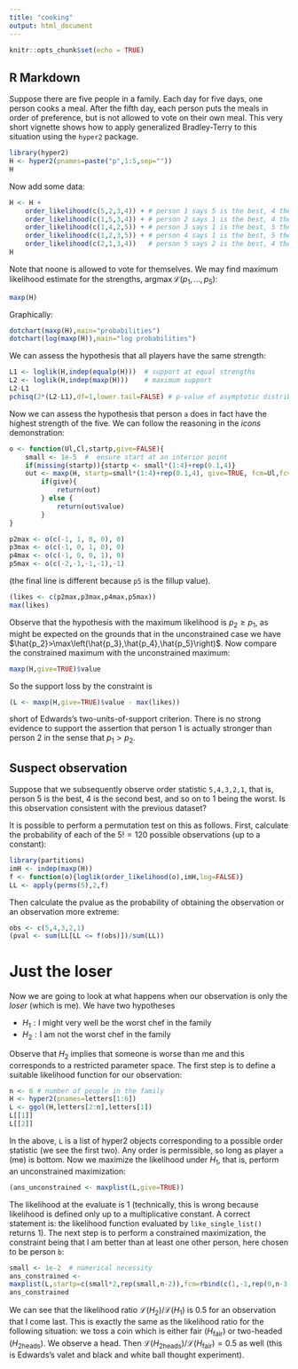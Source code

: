 ```yaml
---
title: "cooking"
output: html_document
---
```


```r
knitr::opts_chunk$set(echo = TRUE)
```

## R Markdown

Suppose there are five people in a family.  Each day for five days,
one person cooks a meal.  After the fifth day, each person puts the
meals in order of preference, but is not allowed to vote on their own
meal.  This very short vignette shows how to apply generalized
Bradley-Terry to this situation using the `hyper2` package.

```r
library(hyper2)
H <- hyper2(pnames=paste("p",1:5,sep=""))
H
```

Now add some data:

```r
H <- H +
    order_likelihood(c(5,2,3,4)) + # person 1 says 5 is the best, 4 the worst.
    order_likelihood(c(1,5,3,4)) + # person 2 says 1 is the best, 4 the worst.
    order_likelihood(c(1,4,2,5)) + # person 3 says 1 is the best, 5 the worst.
    order_likelihood(c(1,2,3,5)) + # person 4 says 1 is the best, 5 the worst.
    order_likelihood(c(2,1,3,4))   # person 5 says 2 is the best, 4 the worst.
H
```

Note that noone is allowed to vote for themselves.  We may find
maximum likelihood estimate for the strengths,
$\operatorname{argmax}\mathcal{L}\left(p_1,\ldots,p_5\right)$:

```r
maxp(H)
```

Graphically:

```r
dotchart(maxp(H),main="probabilities")
dotchart(log(maxp(H)),main="log probabilities")
```

We can assess the hypothesis that all players have the same strength:

```r
L1 <- loglik(H,indep(equalp(H)))  # support at equal strengths
L2 <- loglik(H,indep(maxp(H)))    # maximum support
L2-L1
pchisq(2*(L2-L1),df=1,lower.tail=FALSE) # p-value of asymptotic distribution
```

Now we can assess the hypothesis that person `a` does in fact have the
highest strength of the five.  We can follow the reasoning in the
_icons_ demonstration:

```r
o <- function(Ul,Cl,startp,give=FALSE){
    small <- 1e-5  #  ensure start at an interior point
    if(missing(startp)){startp <- small*(1:4)+rep(0.1,4)}
    out <- maxp(H, startp=small*(1:4)+rep(0.1,4), give=TRUE, fcm=Ul,fcv=Cl)
		if(give){
			return(out)
		} else {
			return(out$value)
		}
}

p2max <- o(c(-1, 1, 0, 0), 0)
p3max <- o(c(-1, 0, 1, 0), 0)
p4max <- o(c(-1, 0, 0, 1), 0)
p5max <- o(c(-2,-1,-1,-1),-1)
```

(the final line is different because `p5` is the fillup value).

```r
(likes <- c(p2max,p3max,p4max,p5max))
max(likes)
```

Observe that the hypothesis with the maximum likelihood is
$p_2\geqslant p_1$, as might be expected on the grounds that in the
unconstrained case we have
$\hat{p_2}>\max\left(\hat{p_3},\hat{p_4},\hat{p_5}\right)$.  Now
compare the constrained maximum with the unconstrained maximum:

```r
maxp(H,give=TRUE)$value
```

So the support loss by the constraint is

```r
(L <- maxp(H,give=TRUE)$value - max(likes))
```

short of Edwards's two-units-of-support criterion.  There is no strong
evidence to support the assertion that person 1 is actually stronger
than person 2 in the sense that $p_1>p_2$.

## Suspect observation

Suppose that we subsequently observe order statistic `5,4,3,2,1`, that
is, person 5 is the best, 4 is the second best, and so on to 1 being
the worst.  Is this observation consistent with the previous dataset?

It is possible to perform a permutation test on this as follows.
First, calculate the probability of each of the $5!=120$ possible
observations (up to a constant):

```r
library(partitions)
imH <- indep(maxp(H))
f <- function(o){loglik(order_likelihood(o),imH,log=FALSE)}
LL <- apply(perms(5),2,f)
```

Then calculate the pvalue as the probability of obtaining the
observation or an observation more extreme:


```r
obs <- c(5,4,3,2,1)
(pval <- sum(LL[LL <= f(obs)])/sum(LL))
```

# Just the loser


Now we are going to look at what happens when our observation is only
the _loser_ (which is me).  We have two hypotheses

* $H_1: \mbox{I might very well be the worst chef in the family}$
* $H_2: \mbox{I am not the worst chef in the family}$

Observe that $H_2$ implies that someone is worse than me and this
corresponds to a restricted parameter space.  The first step is to
define a suitable likelihood function for our observation:

```r
n <- 6 # number of people in the family
H <- hyper2(pnames=letters[1:6])
L <- ggol(H,letters[2:n],letters[1])
L[[1]]
L[[2]]
```

In the above, `L` is a list of hyper2 objects corresponding to a
possible order statistic (we see the first two).  Any order is
permissible, so long as player `a` (me) is bottom.  Now we maximize
the likelihood under $H_1$, that is, perform an unconstrained
maximization:

```r
(ans_unconstrained <- maxplist(L,give=TRUE))
```

The likelihood at the evaluate is 1 (technically, this is wrong
because likelihood is defined only up to a multiplicative constant.  A
correct statement is: the likelihood function evaluated by
`like_single_list()` returns 1).  The next step is to perform a
constrained maximization, the constraint being that I am better than
at least one other person, here chosen to be person `b`:


```r
small <- 1e-2  # numerical necessity
ans_constrained <-
maxplist(L,startp=c(small*2,rep(small,n-2)),fcm=rbind(c(1,-1,rep(0,n-3))),fcv=0,give=TRUE)
ans_constrained
```

We can see that the likelihood ratio ${\mathcal L}(H_2)/{\mathcal
L}(H_1)$ is 0.5 for an observation that I come last.  This is exactly
the same as the likelihood ratio for the following situation: we toss
a coin which is either fair ($H_\mbox{fair}$) or two-headed
($H_\mbox{2heads}$).  We observe a head.  Then ${\mathcal
L}(H_\mbox{2heads})/{\mathcal L}(H_\mbox{fair}) = 0.5$ as well (this
is Edwards's valet and black and white ball thought experiment).

